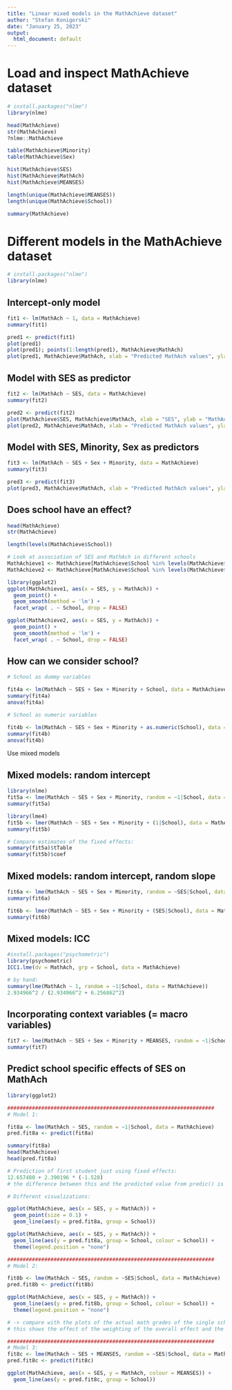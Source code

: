 ---
title: "Linear mixed models in the MathAchieve dataset"
author: "Stefan Konigorski"
date: "January 25, 2023"
output:
  html_document: default
---

# Load and inspect MathAchieve dataset

```{r}
# install.packages("nlme")
library(nlme)

head(MathAchieve)
str(MathAchieve)
?nlme::MathAchieve

table(MathAchieve$Minority)
table(MathAchieve$Sex)

hist(MathAchieve$SES)
hist(MathAchieve$MathAch)
hist(MathAchieve$MEANSES)

length(unique(MathAchieve$MEANSES))
length(unique(MathAchieve$School))

summary(MathAchieve)
```

# Different models in the MathAchieve dataset

```{r}
# install.packages("nlme")
library(nlme)
```

## Intercept-only model

```{r}
fit1 <- lm(MathAch ~ 1, data = MathAchieve)
summary(fit1)

pred1 <- predict(fit1)
plot(pred1)
plot(pred1); points(1:length(pred1), MathAchieve$MathAch)
plot(pred1, MathAchieve$MathAch, xlab = "Predicted MathAch values", ylab = "Actual MathAch values")
```

## Model with SES as predictor

```{r}
fit2 <- lm(MathAch ~ SES, data = MathAchieve)
summary(fit2)

pred2 <- predict(fit2)
plot(MathAchieve$SES, MathAchieve$MathAch, xlab = "SES", ylab = "MathAch")
plot(pred2, MathAchieve$MathAch, xlab = "Predicted MathAch values", ylab = "Actual MathAch values")
```

## Model with SES, Minority, Sex as predictors

```{r}
fit3 <- lm(MathAch ~ SES + Sex + Minority, data = MathAchieve)
summary(fit3)

pred3 <- predict(fit3)
plot(pred3, MathAchieve$MathAch, xlab = "Predicted MathAch values", ylab = "Actual MathAch values")
```

## Does school have an effect?

```{r}
head(MathAchieve)
str(MathAchieve)

length(levels(MathAchieve$School))

# Look at association of SES and MathAch in different schools
MathAchieve1 <- MathAchieve[MathAchieve$School %in% levels(MathAchieve$School)[1:16], ]
MathAchieve2 <- MathAchieve[MathAchieve$School %in% levels(MathAchieve$School)[17:32], ]

library(ggplot2)
ggplot(MathAchieve1, aes(x = SES, y = MathAch)) + 
  geom_point() +
  geom_smooth(method = 'lm') +
  facet_wrap( . ~ School, drop = FALSE)

ggplot(MathAchieve2, aes(x = SES, y = MathAch)) + 
  geom_point() +
  geom_smooth(method = 'lm') +
  facet_wrap( . ~ School, drop = FALSE)
```

## How can we consider school?

```{r}
# School as dummy variables

fit4a <- lm(MathAch ~ SES + Sex + Minority + School, data = MathAchieve)
summary(fit4a)
anova(fit4a)

# School as numeric variables

fit4b <- lm(MathAch ~ SES + Sex + Minority + as.numeric(School), data = MathAchieve)
summary(fit4b)
anova(fit4b)
```

Use mixed models

## Mixed models: random intercept

```{r}
library(nlme)
fit5a <- lme(MathAch ~ SES + Sex + Minority, random = ~1|School, data = MathAchieve)
summary(fit5a)

library(lme4)
fit5b <- lmer(MathAch ~ SES + Sex + Minority + (1|School), data = MathAchieve)
summary(fit5b)

# Compare estimates of the fixed effects:
summary(fit5a)$tTable
summary(fit5b)$coef
```

## Mixed models: random intercept, random slope

```{r}
fit6a <- lme(MathAch ~ SES + Sex + Minority, random = ~SES|School, data = MathAchieve)
summary(fit6a)

fit6b <- lmer(MathAch ~ SES + Sex + Minority + (SES|School), data = MathAchieve)
summary(fit6b)
```

## Mixed models: ICC

```{r}
#install.packages("psychometric")
library(psychometric)
ICC1.lme(dv = MathAch, grp = School, data = MathAchieve)

# by hand:
summary(lme(MathAch ~ 1, random = ~1|School, data = MathAchieve))
2.934966^2 / (2.934966^2 + 6.256862^2)
```

## Incorporating context variables (= macro variables)

```{r}
fit7 <- lme(MathAch ~ SES + Sex + Minority + MEANSES, random = ~1|School, data = MathAchieve)
summary(fit7)
```

## Predict school specific effects of SES on MathAch

```{r}
library(ggplot2)

###################################################################
# Model 1:

fit8a <- lme(MathAch ~ SES, random = ~1|School, data = MathAchieve)
pred.fit8a <- predict(fit8a)

summary(fit8a)
head(MathAchieve)
head(pred.fit8a)

# Prediction of first student just using fixed effects:
12.657480 + 2.390196 * (-1.528)
# the difference between this and the predicted value from predic() is the random intercept term for the first school
```

```{r}
# Different visualizations:

ggplot(MathAchieve, aes(x = SES, y = MathAch)) +
  geom_point(size = 0.1) +
  geom_line(aes(y = pred.fit8a, group = School))

ggplot(MathAchieve, aes(x = SES, y = MathAch)) +
  geom_line(aes(y = pred.fit8a, group = School, colour = School)) + 
  theme(legend.position = "none")
```


```{r}
###################################################################
# Model 2:

fit8b <- lme(MathAch ~ SES, random = ~SES|School, data = MathAchieve)
pred.fit8b <- predict(fit8b)

ggplot(MathAchieve, aes(x = SES, y = MathAch)) +
  geom_line(aes(y = pred.fit8b, group = School, colour = School)) + 
  theme(legend.position = "none")

# -> compare with the plots of the actual math grades of the single schools!
# this shows the effect of the weighting of the overall effect and the school-specific observations
```

```{r}
###################################################################
# Model 3:
fit8c <- lme(MathAch ~ SES + MEANSES, random = ~SES|School, data = MathAchieve)
pred.fit8c <- predict(fit8c)

ggplot(MathAchieve, aes(x = SES, y = MathAch, colour = MEANSES)) +
  geom_line(aes(y = pred.fit8c, group = School)) 
```
